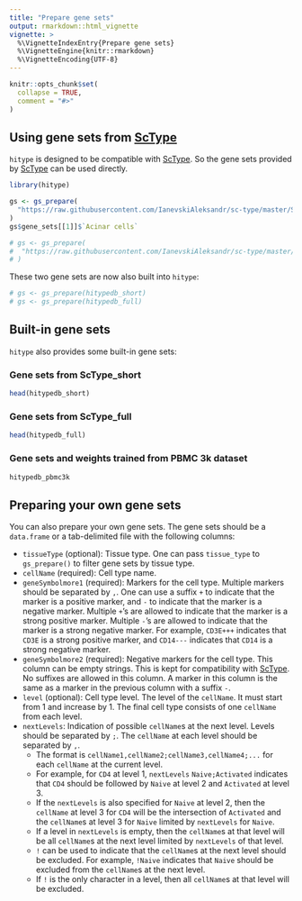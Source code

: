 ```yaml
---
title: "Prepare gene sets"
output: rmarkdown::html_vignette
vignette: >
  %\VignetteIndexEntry{Prepare gene sets}
  %\VignetteEngine{knitr::rmarkdown}
  %\VignetteEncoding{UTF-8}
---
```


```r
knitr::opts_chunk$set(
  collapse = TRUE,
  comment = "#>"
)
```

## Using gene sets from [ScType][1]

`hitype` is designed to be compatible with [ScType][1]. So the gene sets provided by [ScType][1] can be used directly.

```r
library(hitype)

gs <- gs_prepare(
  "https://raw.githubusercontent.com/IanevskiAleksandr/sc-type/master/ScTypeDB_short.xlsx"
)
gs$gene_sets[[1]]$`Acinar cells`

# gs <- gs_prepare(
#  "https://raw.githubusercontent.com/IanevskiAleksandr/sc-type/master/ScTypeDB_long.xlsx"
# )
```

These two gene sets are now also built into `hitype`:

```r
# gs <- gs_prepare(hitypedb_short)
# gs <- gs_prepare(hitypedb_full)
```

## Built-in gene sets

`hitype` also provides some built-in gene sets:

### Gene sets from ScType_short

```r
head(hitypedb_short)
```

### Gene sets from ScType_full

```r
head(hitypedb_full)
```

### Gene sets and weights trained from PBMC 3k dataset

```r
hitypedb_pbmc3k
```

## Preparing your own gene sets

You can also prepare your own gene sets. The gene sets should be a `data.frame` or a tab-delimited file with the following columns:

- `tissueType` (optional): Tissue type. One can pass `tissue_type` to `gs_prepare()` to filter gene sets by tissue type.
- `cellName` (required): Cell type name.
- `geneSymbolmore1` (required): Markers for the cell type. Multiple markers should be separated by `,`. One can use a suffix `+` to indicate that the marker is a positive marker, and `-` to indicate that the marker is a negative marker. Multiple `+`'s are allowed to indicate that the marker is a strong positive marker. Multiple `-`'s are allowed to indicate that the marker is a strong negative marker. For example, `CD3E+++` indicates that `CD3E` is a strong positive marker, and `CD14---` indicates that `CD14` is a strong negative marker.
- `geneSymbolmore2` (required): Negative markers for the cell type. This column can be empty strings. This is kept for compatibility with [ScType][1]. No suffixes are allowed in this column. A marker in this column is the same as a marker in the previous column with a suffix `-`.
- `level` (optional): Cell type level. The level of the `cellName`. It must start from 1 and increase by 1. The final cell type consists of one `cellName` from each level.
- `nextLevels`: Indication of possible `cellName`s at the next level. Levels should be separated by `;`. The `cellName` at each level should be separated by `,`.
  - The format is `cellName1,cellName2;cellName3,cellName4;...` for each `cellName` at the current level.
  - For example, for `CD4` at level 1, `nextLevels` `Naive;Activated` indicates that `CD4` should be followed by `Naive` at level 2 and `Activated` at level 3.
  - If the `nextLevels` is also specified for `Naive` at level 2, then the `cellName` at level 3 for `CD4` will be the intersection of `Activated` and the `cellName`s at level 3 for `Naive` limited by `nextLevels` for `Naive`.
  - If a level in `nextLevels` is empty, then the `cellName`s at that level will be all `cellName`s at the next level limited by `nextLevels` of that level.
  - `!` can be used to indicate that the `cellName`s at the next level should be excluded. For example, `!Naive` indicates that `Naive` should be excluded from the `cellName`s at the next level.
  - If `!` is the only character in a level, then all `cellName`s at that level will be excluded.


[1]: https://github.com/IanevskiAleksandr/sc-type
